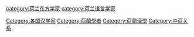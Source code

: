 [[Category:各国汉学家|Category:各国汉学家]]
[[Category:荷蘭學者|Category:荷蘭學者]]
[[category:荷兰东方学家|category:荷兰东方学家]]
[[category:荷兰语言学家|category:荷兰语言学家]]
[[Category:荷蘭漢學|Category:荷蘭漢學]]
[[Category:中荷关系|Category:中荷关系]]